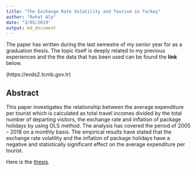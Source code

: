 ```yaml
---
title: "The Exchange Rate Volatility and Tourism in Turkey"
author: "Rohat Alp"
date: "3/05/2019"
output: md_document
---
```


The paper has written during the last semestre of my senior year for as a graduation thesis. The topic itself is deeply related to my previous experiences and the the data that has been used can be found the **link** below.

 (https://evds2.tcmb.gov.tr)

## Abstract 

This paper investigates the relationship between the average expenditure per tourist which is calculated as total travel incomes   divided by the total number of departing visitors, the exchange rate and inflation of package holidays by using OLS method. The    analysis has covered the period of 2005 – 2018 on a monthly basis. The empirical results have stated that the exchange rate        volatility and the inflation of package holidays have a negative and statistically significant effect on the average expenditure   per tourist.


Here is the [thesis](https://alprohat.netlify.com/thesis/thesis.pdf).



